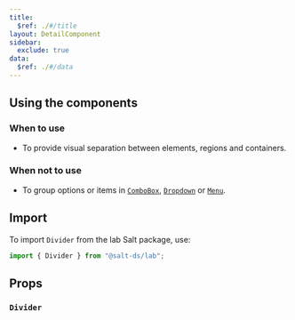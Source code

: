 ```yaml
---
title:
  $ref: ./#/title
layout: DetailComponent
sidebar:
  exclude: true
data:
  $ref: ./#/data
---
```


## Using the components

### When to use

- To provide visual separation between elements, regions and containers.

### When not to use

- To group options or items in [`ComboBox`](../combo-box), [`Dropdown`](../dropdown) or [`Menu`](../menu).

## Import

To import `Divider` from the lab Salt package, use:

```js
import { Divider } from "@salt-ds/lab";
```

## Props

### `Divider`

<PropsTable packageName="lab" componentName="Divider" />
